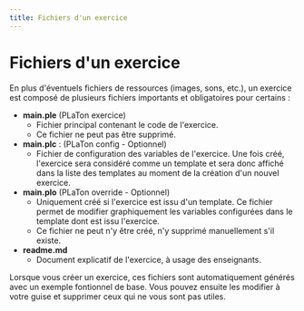 ```yaml
---
title: Fichiers d'un exercice
---
```


# Fichiers d'un exercice

En plus d'éventuels fichiers de ressources (images, sons, etc.), un exercice est composé de plusieurs fichiers importants et obligatoires pour certains :

- **main.ple** (PLaTon exercice)
  - Fichier principal contenant le code de l'exercice.
  - Ce fichier ne peut pas être supprimé.
- **main.plc** : (PLaTon config - Optionnel)
  - Fichier de configuration des variables de l'exercice. Une fois créé, l'exercice sera considéré comme un template et sera donc affiché dans la liste des templates au moment de la création d'un nouvel exercice.
- **main.plo** (PLaTon override - Optionnel)
  - Uniquement créé si l'exercice est issu d'un template. Ce fichier permet de modifier graphiquement les variables configurées dans le template dont est issu l'exercice.
  - Ce fichier ne peut n'y être créé, n'y supprimé manuellement s'il existe.
- **readme.md**
  - Document explicatif de l'exercice, à usage des enseignants.

Lorsque vous créer un exercice, ces fichiers sont automatiquement générés avec un exemple fontionnel de base. Vous pouvez ensuite les modifier à votre guise
et supprimer ceux qui ne vous sont pas utiles.
